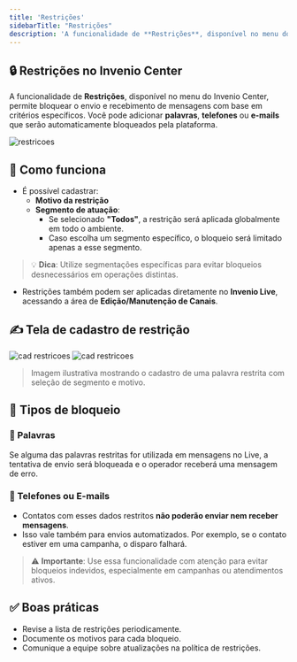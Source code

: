 ```yaml
---
title: 'Restrições'
sidebarTitle: "Restrições"
description: 'A funcionalidade de **Restrições**, disponível no menu do Invenio Center, permite bloquear o envio e recebimento de mensagens...'
---
```


## 🔒 Restrições no Invenio Center

A funcionalidade de **Restrições**, disponível no menu do Invenio Center, permite bloquear o envio e recebimento de mensagens com base em critérios específicos. Você pode adicionar **palavras**, **telefones** ou **e-mails** que serão automaticamente bloqueados pela plataforma.

![restricoes](https://robbublob.blob.core.windows.net/docs/restricoes.png) 
## 📌 Como funciona

- É possível cadastrar:
  - **Motivo da restrição**
  - **Segmento de atuação**: 
    - Se selecionado **"Todos"**, a restrição será aplicada globalmente em todo o ambiente.
    - Caso escolha um segmento específico, o bloqueio será limitado apenas a esse segmento.

> 💡 **Dica**: Utilize segmentações específicas para evitar bloqueios desnecessários em operações distintas.

- Restrições também podem ser aplicadas diretamente no **Invenio Live**, acessando a área de **Edição/Manutenção de Canais**.

## ✍️ Tela de cadastro de restrição
![cad restricoes](https://robbublob.blob.core.windows.net/docs/addrestricoes.png) 
![cad restricoes](https://robbublob.blob.core.windows.net/docs/addrestremail.png) 


> Imagem ilustrativa mostrando o cadastro de uma palavra restrita com seleção de segmento e motivo.

## 🚫 Tipos de bloqueio

### 📕 Palavras
Se alguma das palavras restritas for utilizada em mensagens no Live, a tentativa de envio será bloqueada e o operador receberá uma mensagem de erro.

### 📴 Telefones ou E-mails
- Contatos com esses dados restritos **não poderão enviar nem receber mensagens**.
- Isso vale também para envios automatizados. Por exemplo, se o contato estiver em uma campanha, o disparo falhará.

> ⚠️ **Importante**: Use essa funcionalidade com atenção para evitar bloqueios indevidos, especialmente em campanhas ou atendimentos ativos.

## ✅ Boas práticas

- Revise a lista de restrições periodicamente.
- Documente os motivos para cada bloqueio.
- Comunique a equipe sobre atualizações na política de restrições.
